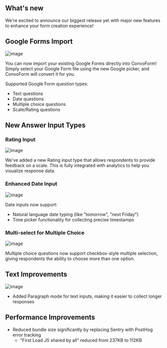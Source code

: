 ## What's new

We're excited to announce our biggest release yet with major new features to enhance your form creation experience!

## Google Forms Import
![image](https://github.com/user-attachments/assets/cf6f1707-f2c0-47fd-9224-fddb6e00c6d9)


You can now import your existing Google Forms directly into ConvoForm! Simply select your Google Form file using the new Google picker, and ConvoForm will convert it for you.

Supported Google Form question types:
- Text questions
- Date questions
- Multiple choice questions 
- Scale/Rating questions

## New Answer Input Types

### Rating Input
![image](https://github.com/user-attachments/assets/791dada1-db36-4c53-917a-bfa21f80846a)

We've added a new Rating input type that allows respondents to provide feedback on a scale. This is fully integrated with analytics to help you visualize response data.

### Enhanced Date Input
![image](https://github.com/user-attachments/assets/2f71af1a-6016-43f2-b930-0aacce98ffc7)

Date inputs now support:
- Natural language date typing (like "tomorrow", "next Friday")
- Time picker functionality for collecting precise timestamps

### Multi-select for Multiple Choice
![image](https://github.com/user-attachments/assets/c983304f-a0e2-473e-ad1d-efc37158bc0a)

Multiple choice questions now support checkbox-style multiple selection, giving respondents the ability to choose more than one option.

## Text Improvements
![image](https://github.com/user-attachments/assets/800c41a7-b3aa-43d5-99fa-96cde33ef5e5)

- Added Paragraph mode for text inputs, making it easier to collect longer responses

## Performance Improvements
- Reduced bundle size significantly by replacing Sentry with PostHog error tracking
  - "First Load JS shared by all" reduced from 237KB to 112KB
